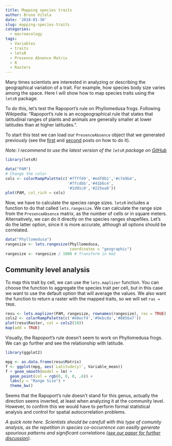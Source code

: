 ```yaml
---
title: Mapping species traits
author: Bruno Vilela
date: '2018-01-30'
slug: mapping-species-traits
categories:
  - macroecology
tags:
  - Variables
  - traits
  - letsR
  - Presence Absence Matrix
  - R
  - Rasters
---
```



Many times scientists are interested in analyzing or describing the geographical variation of a trait. For example, how species body size varies among the space. Here I will show how to map species traits using the `letsR` package. 

To do this, let's test the Rapoport's rule on Phyllomedusa frogs. Following Wikipedia: "Rapoport's rule is an ecogeographical rule that states that latitudinal ranges of plants and animals are generally smaller at lower latitudes than at higher latitudes.". 

To start this test we can load our `PresenceAbsence` object that we generated previously  (see the [first](https://rmacroecology.netlify.com/2018/01/23/a-guide-to-transform-species-shapefiles-into-a-presence-absence-matrix-based-on-a-user-defined-grid-system/) and [second](https://rmacroecology.netlify.com/2018/01/24/transfom-a-matrix-of-species-presence-absence-into-a-presenceabsence-object/) posts on how to do it).

*Note: I recommend to use the latest version of the `letsR` package on [GitHub](https://github.com/macroecology/letsR)*
```r
library(letsR)
```
```r
data("PAM")
# Change the color 
cols <- colorRampPalette(c('#ffffd9','#edf8b1','#c7e9b4',
                           '#7fcdbb','#41b6c4',
                           '#1d91c0','#225ea8'))
plot(PAM, col_rich = cols)
```

Now, we have to calculate the species range sizes. `letsR` includes a function to do that called `lets.rangesize`. We can calculate the range size from the `PresenceAbsence` matrix, as the number of cells or in square meters. Alternatively, we can do it directly on the species ranges shapefiles. Let's do the latter option, since it is more accurate, although all options should be correlated.
```r
data("Phyllomedusa")
rangesize <- lets.rangesize(Phyllomedusa,
                            coordinates = "geographic")
rangesize <- rangesize / 1000 # Transform in km2
```

## Community level analysis
To map this trait by cell, we can use the `lets.maplizer` function. You can choose the function to aggregate the species trait per cell, but in this case we want to use the default option that will average the values. We also want the function to return a raster with the mapped traits, so we will set `ras = TRUE`.
```r
resu <- lets.maplizer(PAM, rangesize, rownames(rangesize), ras = TRUE)
cols2 <- colorRampPalette(c('#e0ecf4','#9ebcda','#8856a7'))
plot(resu$Raster, col = cols2(10))
map(add = TRUE)
```

Visually, the Rapoport's rule doesn't seem to work on Phyllomedusa frogs. We can go further and see the relationship with latitude. 
```r
library(ggplot2)
```

```r
mpg <- as.data.frame(resu$Matrix)
f <- ggplot(mpg, aes(`Latitude(y)`, Variable_mean))
f + geom_smooth(model = lm) + 
  geom_point(col = rgb(0, 0, 0, .6)) + 
  labs(y = "Range Size") + 
  theme_bw()
```

Seems that the Rapoport's rule doesn't stand for this genus, actually the direction seems inverted, at least when analyzing it at the community level. However, to confirm this we would have to perform formal statistical analysis and control for spatial autocorrelation problems.

*A quick note here. Scientists should be carefull with this type of comunity analysis, as the repetition in species co-occurrence can easilly generate spourious patterns and significant correlations ([see our paper for further discussion](http://onlinelibrary.wiley.com/getIdentityKey?redirectTo=http%3A%2F%2Fonlinelibrary.wiley.com%2Fdoi%2F10.1111%2Fjbi.12953%2Ffull%3Fwol1URL%3D%2Fdoi%2F10.1111%2Fjbi.12953%2Ffull&userIp=128.252.25.55&doi=10.1111%2Fjbi.12953)).*
